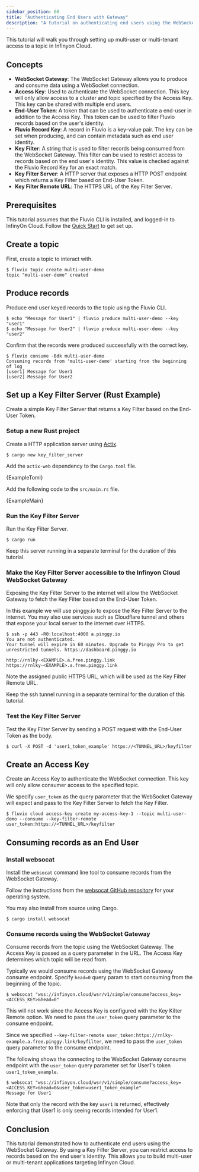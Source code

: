 ```yaml
---
sidebar_position: 60
title: "Authenticating End Users with Gateway"
description: "A tutorial on authenticating end users using the WebSocket Gateway"
---
```


This tutorial will walk you through setting up multi-user or multi-tenant access to a topic in Infinyon Cloud.

## Concepts

* **WebSocket Gateway**: The WebSocket Gateway allows you to produce and consume data using a WebSocket connection.
* **Access Key**: Used to authenticate the WebSocket connection. This key will only allow access to a cluster and topic specified by the Access Key. This key can be shared with multiple end users.
* **End-User Token**: A token that can be used to authenticate a end-user in addition to the Access Key. This token can be used to filter Fluvio records based on the user's identity.
* **Fluvio Record Key**: A record in Fluvio is a key-value pair. The key can be set when producing, and can contain metadata such as end user identity.
* **Key Filter**: A string that is used to filter records being consumed from the WebSocket Gateway. This filter can be used to restrict access to records based on the end user's identity. This value is checked against the Fluvio Record Key for an exact match.
* **Key Filter Server**: A HTTP server that exposes a HTTP POST endpoint which returns a Key Filter based on End-User Token.
* **Key Filter Remote URL**: The HTTPS URL of the Key Filter Server.

## Prerequisites

This tutorial assumes that the Fluvio CLI is installed, and logged-in to InfinyOn Cloud. Follow the [Quick Start] to get set up.

## Create a topic

First, create a topic to interact with.

```shell copy="fl"
$ fluvio topic create multi-user-demo
topic "multi-user-demo" created
```

## Produce records

Produce end user keyed records to the topic using the Fluvio CLI.

```shell copy="cmd"
$ echo "Message for User1" | fluvio produce multi-user-demo --key "user1"
$ echo "Message for User2" | fluvio produce multi-user-demo --key "user2"
```

Confirm that the records were produced successfully with the correct key.

```shell copy="fl"
$ fluvio consume -Bdk multi-user-demo
Consuming records from 'multi-user-demo' starting from the beginning of log
[user1] Message for User1
[user2] Message for User2
```

## Set up a Key Filter Server (Rust Example)

Create a simple Key Filter Server that returns a Key Filter based on the End-User Token.

### Setup a new Rust project

Create a HTTP application server using [Actix].

```shell copy="fl"
$ cargo new key_filter_server
```

Add the `actix-web` dependency to the `Cargo.toml` file.

<CodeBlock language="toml">{ExampleToml}</CodeBlock>

Add the following code to the `src/main.rs` file.

<CodeBlock language="rust">{ExampleMain}</CodeBlock>

### Run the Key Filter Server

Run the Key Filter Server.

```shell copy="fl"
$ cargo run
```

Keep this server running in a separate terminal for the duration of this tutorial.

### Make the Key Filter Server accessible to the Infinyon Cloud WebSocket Gateway

Exposing the Key Filter Server to the internet will allow the WebSocket Gateway to fetch the Key Filter based on the End-User Token.

In this example we will use pinggy.io to expose the Key Filter Server to the internet. You may also use services such as Cloudflare tunnel and others that expose your local server to the internet over HTTPS.

```shell copy="fl"
$ ssh -p 443 -R0:localhost:4000 a.pinggy.io
You are not authenticated.
Your tunnel will expire in 60 minutes. Upgrade to Pinggy Pro to get unrestricted tunnels. https://dashboard.pinggy.io

http://rnlky-<EXAMPLE>.a.free.pinggy.link
https://rnlky-<EXAMPLE>.a.free.pinggy.link
```

Note the assigned public HTTPS URL, which will be used as the Key Filter Remote URL.

Keep the ssh tunnel running in a separate terminal for the duration of this tutorial.

### Test the Key Filter Server

Test the Key Filter Server by sending a POST request with the End-User Token as the body.

```shell copy="fl"
$ curl -X POST -d 'user1_token_example' https://<TUNNEL_URL>/keyfilter
```

## Create an Access Key

Create an Access Key to authenticate the WebSocket connection. This key will only allow consumer access to the specified topic.

We specify `user_token` as the query parameter that the WebSocket Gateway will expect and pass to the Key Filter Server to fetch the Key Filter.

```shell copy="fl"
$ fluvio cloud access-key create my-access-key-1 --topic multi-user-demo --consume --key-filter-remote user_token:https://<TUNNEL_URL>/keyfilter
```

## Consuming records as an End User

### Install websocat

Install the `websocat` command line tool to consume records from the WebSocket Gateway.

Follow the instructions from the [websocat GitHub repository] for your operating system.

You may also install from source using Cargo.
```shell copy="fl"
$ cargo install websocat
```

### Consume records using the WebSocket Gateway

Consume records from the topic using the WebSocket Gateway. The Access Key is passed as a query parameter in the URL. The Access Key determines which topic will be read from.

Typically we would consume records using the WebSocket Gateway consume endpoint. Specify `head=0` query param to start consuming from the beginning of the topic.

```shell copy="fl"
$ websocat "wss://infinyon.cloud/wsr/v1/simple/consume?access_key=<ACCESS_KEY>&head=0"
```

This will not work since the Access Key is configured with the Key Kilter Remote option. We need to pass the `user_token` query parameter to the consume endpoint.

Since we specified `--key-filter-remote user_token:https://rnlky-example.a.free.pinggy.link/keyfilter`, we need to pass the `user_token` query parameter to the consume endpoint.

The following shows the connecting to the WebSocket Gateway consume endpoint with the `user_token` query parameter set for User1's token `user1_token_example`.

```shell copy="fl"
$ websocat "wss://infinyon.cloud/wsr/v1/simple/consume?access_key=<ACCESS_KEY>&head=0&user_token=user1_token_example"
Message for User1
```

Note that only the record with the key `user1` is returned, effectively enforcing that User1 is only seeing records intended for User1.

## Conclusion

This tutorial demonstrated how to authenticate end users using the WebSocket Gateway. By using a Key Filter Server, you can restrict access to records based on the end user's identity. This allows you to build multi-user or multi-tenant applications targeting Infinyon Cloud.

[Quick Start]: /cloud/quick-start
[Actix]: https://actix.rs/docs/getting-started
[websocat GitHub repository]: https://github.com/vi/websocat?tab=readme-ov-file#installation
